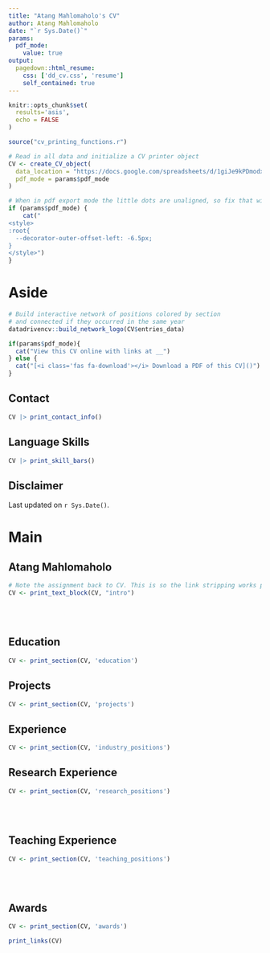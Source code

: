 ```yaml
---
title: "Atang Mahlomaholo's CV"
author: Atang Mahlomaholo
date: "`r Sys.Date()`"
params:
  pdf_mode:
    value: true
output:
  pagedown::html_resume:
    css: ['dd_cv.css', 'resume']
    self_contained: true
---
```


```r
knitr::opts_chunk$set(
  results='asis', 
  echo = FALSE
)

source("cv_printing_functions.r")

# Read in all data and initialize a CV printer object
CV <- create_CV_object(
  data_location = "https://docs.google.com/spreadsheets/d/1giJe9kPDmodxkWV-ueerneTHiHGgHzxER71D6SM53uU/edit?pli=1&gid=0#gid=0",  
  pdf_mode = params$pdf_mode
)

```


```r
# When in pdf export mode the little dots are unaligned, so fix that with some conditional CSS.
if (params$pdf_mode) {
    cat("
<style>
:root{
  --decorator-outer-offset-left: -6.5px;
}
</style>")
}
```


Aside
================================================================================

```r
# Build interactive network of positions colored by section
# and connected if they occurred in the same year
datadrivencv::build_network_logo(CV$entries_data)
```


```r
if(params$pdf_mode){
  cat("View this CV online with links at __")
} else {
  cat("[<i class='fas fa-download'></i> Download a PDF of this CV]()")
}
```

Contact {#contact}
--------------------------------------------------------------------------------

```r
CV |> print_contact_info()
```



Language Skills {#skills}
--------------------------------------------------------------------------------

```r
CV |> print_skill_bars()
```



Disclaimer {#disclaimer}
--------------------------------------------------------------------------------

Last updated on `r Sys.Date()`.



Main
================================================================================

Atang Mahlomaholo {#title}
--------------------------------------------------------------------------------

```r
# Note the assignment back to CV. This is so the link stripping works properly in PDF mode
CV <- print_text_block(CV, "intro") 
```

<br>
<br>

Education {data-icon=graduation-cap data-concise=true}
--------------------------------------------------------------------------------

```r
CV <- print_section(CV, 'education')
```


Projects {data-icon=diagram-project}
--------------------------------------------------------------------------------


```r
CV <- print_section(CV, 'projects')
```



Experience {data-icon=suitcase}
--------------------------------------------------------------------------------


```r
CV <- print_section(CV, 'industry_positions')
```

<!-- These breaks just force a new page so section doesnt get cut off -->



Research Experience {data-icon=laptop}
--------------------------------------------------------------------------------

```r
CV <- print_section(CV, 'research_positions')
```

<br>
<br>

Teaching Experience {data-icon=chalkboard-teacher}
--------------------------------------------------------------------------------



```r
CV <- print_section(CV, 'teaching_positions')
```






<br>
<br>


Awards {data-icon=award}
--------------------------------------------------------------------------------

```r
CV <- print_section(CV, 'awards')
```





```r
print_links(CV)
```

